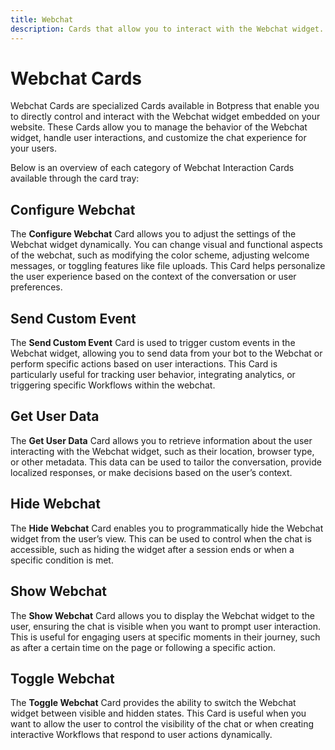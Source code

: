 ```yaml
---
title: Webchat
description: Cards that allow you to interact with the Webchat widget.
---
```


# Webchat Cards

Webchat Cards are specialized Cards available in Botpress that enable you to directly control and interact with the Webchat widget embedded on your website. These Cards allow you to manage the behavior of the Webchat widget, handle user interactions, and customize the chat experience for your users.

Below is an overview of each category of Webchat Interaction Cards available through the card tray:

## Configure Webchat

The **Configure Webchat** Card allows you to adjust the settings of the Webchat widget dynamically. You can change visual and functional aspects of the webchat, such as modifying the color scheme, adjusting welcome messages, or toggling features like file uploads. This Card helps personalize the user experience based on the context of the conversation or user preferences.

## Send Custom Event

The **Send Custom Event** Card is used to trigger custom events in the Webchat widget, allowing you to send data from your bot to the Webchat or perform specific actions based on user interactions. This Card is particularly useful for tracking user behavior, integrating analytics, or triggering specific Workflows within the webchat.

## Get User Data

The **Get User Data** Card allows you to retrieve information about the user interacting with the Webchat widget, such as their location, browser type, or other metadata. This data can be used to tailor the conversation, provide localized responses, or make decisions based on the user’s context.

## Hide Webchat

The **Hide Webchat** Card enables you to programmatically hide the Webchat widget from the user’s view. This can be used to control when the chat is accessible, such as hiding the widget after a session ends or when a specific condition is met.

## Show Webchat

The **Show Webchat** Card allows you to display the Webchat widget to the user, ensuring the chat is visible when you want to prompt user interaction. This is useful for engaging users at specific moments in their journey, such as after a certain time on the page or following a specific action.

## Toggle Webchat

The **Toggle Webchat** Card provides the ability to switch the Webchat widget between visible and hidden states. This Card is useful when you want to allow the user to control the visibility of the chat or when creating interactive Workflows that respond to user actions dynamically.
